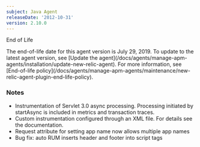 ```yaml
---
subject: Java Agent
releaseDate: '2012-10-31'
version: 2.10.0
---
```


End of Life

<Callout variant="important">
  The end-of-life date for this agent version is July 29, 2019. To update to the latest agent version, see [Update the agent](/docs/agents/manage-apm-agents/installation/update-new-relic-agent). For more information, see [End-of-life policy](/docs/agents/manage-apm-agents/maintenance/new-relic-agent-plugin-end-life-policy).
</Callout>

### Notes

* Instrumentation of Servlet 3.0 async processing. Processing initiated by startAsync is included in metrics and transaction traces.
* Custom instrumentation configured through an XML file. For details see the documentation.
* Request attribute for setting app name now allows multiple app names
* Bug fix: auto RUM inserts header and footer into script tags
